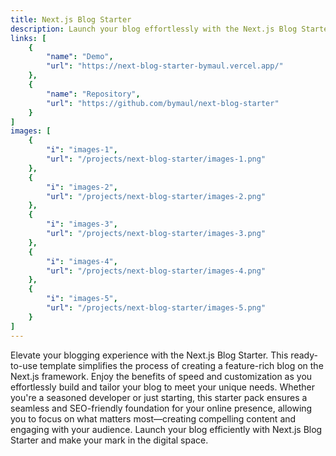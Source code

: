 ```yaml
---
title: Next.js Blog Starter
description: Launch your blog effortlessly with the Next.js Blog Starter. Fast, customizable, and SEO-friendly for a seamless blogging experience.
links: [
    {
        "name": "Demo",
        "url": "https://next-blog-starter-bymaul.vercel.app/"
    },
    {
        "name": "Repository",
        "url": "https://github.com/bymaul/next-blog-starter"
    }
]
images: [
    {
        "i": "images-1",
        "url": "/projects/next-blog-starter/images-1.png"
    },
    {
        "i": "images-2",
        "url": "/projects/next-blog-starter/images-2.png"
    },
    {
        "i": "images-3",
        "url": "/projects/next-blog-starter/images-3.png"
    },
    {
        "i": "images-4",
        "url": "/projects/next-blog-starter/images-4.png"
    },
    {
        "i": "images-5",
        "url": "/projects/next-blog-starter/images-5.png"
    }
]
---
```


Elevate your blogging experience with the Next.js Blog Starter. This ready-to-use template simplifies the process of creating a feature-rich blog on the Next.js framework. Enjoy the benefits of speed and customization as you effortlessly build and tailor your blog to meet your unique needs. Whether you're a seasoned developer or just starting, this starter pack ensures a seamless and SEO-friendly foundation for your online presence, allowing you to focus on what matters most—creating compelling content and engaging with your audience. Launch your blog efficiently with Next.js Blog Starter and make your mark in the digital space.